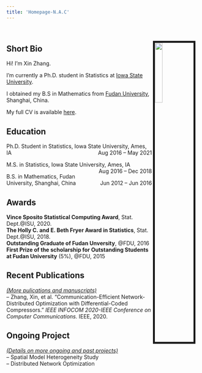 ```yaml
---
title: 'Homepage-N.A.C'
---
```

  
&nbsp;
<link rel="stylesheet" href="styles.css" type="text/css">

## **Short Bio**
<img src="images/IMG_8623.jpg" style="width:20%; border:5px solid ; margin-right: 10px; margin-top: -50px" align="right">


Hi! I’m Xin Zhang.  

I'm currently a Ph.D. student in Statistics at [Iowa State University](https://www.iastate.edu).  

I obtained my B.S in Mathematics from [Fudan University](http://www.fudan.edu.cn), Shanghai, China. 

My full CV is available [here](files/XinZhang_CV.pdf).

## **Education**

Ph.D. Student in Statistics, Iowa State University, Ames, IA [Aug 2016 – May 2021]{style="float:right"}  

M.S. in Statistics, Iowa State University, Ames, IA [Aug 2016 – Dec 2018]{style="float:right"}  

B.S. in Mathematics, Fudan University, Shanghai, China [Jun 2012 – Jun 2016]{style="float:right"}  

## **Awards**

**Vince Sposito Statistical Computing Award**, Stat. Dept.@ISU, 2020.    
**The Holly C. and E. Beth Fryer Award in Statistics**, Stat. Dept.@ISU, 2018.    
**Outstanding Graduate of Fudan Unversity**, @FDU, 2016  
**First Prize of the scholarship for Outstanding Students at Fudan University** ($5\%$), @FDU, 2015

## **Recent Publications**
[*(More pulications and manuscripts)*](https://xinzhang-nac.github.io/publications.html)   
-- Zhang, Xin, et al. "Communication-Efficient Network- Distributed Optimization with Differential-Coded Compressors." *IEEE INFOCOM 2020-IEEE Conference on Computer Communications.* IEEE, 2020.  

## **Ongoing Project**
[*(Details on more ongoing and past projects)*](https://xinzhang-nac.github.io/Project.html)   
-- Spatial Model Heterogeneity Study    
-- Distributed Network Optimization


